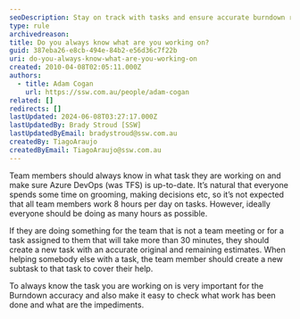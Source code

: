 ```yaml
---
seoDescription: Stay on track with tasks and ensure accurate burndown reporting by always knowing what you're working on.
type: rule
archivedreason:
title: Do you always know what are you working on?
guid: 387eba26-e8cb-494e-84b2-e56d36c7f22b
uri: do-you-always-know-what-are-you-working-on
created: 2010-04-08T02:05:11.000Z
authors:
  - title: Adam Cogan
    url: https://ssw.com.au/people/adam-cogan
related: []
redirects: []
lastUpdated: 2024-06-08T03:27:17.000Z
lastUpdatedBy: Brady Stroud [SSW]
lastUpdatedByEmail: bradystroud@ssw.com.au
createdBy: TiagoAraujo
createdByEmail: TiagoAraujo@ssw.com.au
---
```


Team members should always know in what task they are working on and make sure Azure DevOps (was TFS) is up-to-date.
It’s natural that everyone spends some time on grooming, making decisions etc, so it’s not expected that all team members work 8 hours per day on tasks. However, ideally everyone should be doing as many hours as possible.

If they are doing something for the team that is not a team meeting or for a task assigned to them that will take more than 30 minutes, they should create a new task with an accurate original and remaining estimates. When helping somebody else with a task, the team member should create a new subtask to that task to cover their help.

To always know the task you are working on is very important for the Burndown accuracy and also make it easy to check what work has been done and what are the impediments.
